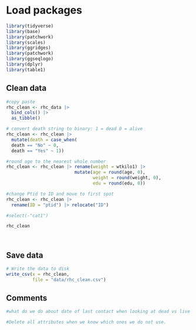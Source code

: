 # Load packages
```r
library(tidyverse)
library(base)
library(patchwork)
library(scales)
library(ggridges)
library(patchwork)
library(ggseqlogo)
library(dplyr)
library(table1)
```

## Clean data

```r
#copy paste
rhc_clean <- rhc_data |> 
  bind_cols() |> 
  as_tibble() 

# convert death string to binary: 1 = dead 0 = alive
rhc_clean <- rhc_clean |> 
  mutate(death = case_when(
  death == "No" ~ 0,
  death == "Yes" ~ 1))

#round age to the nearest whole number
rhc_clean <- rhc_clean |> rename(weight = wtkilo1) |> 
                          mutate(age = round(age, 0),
                                 weight = round(weight, 0),
                                 edu = round(edu, 0)) 

#change Ptid to ID and move to first spot
rhc_clean <- rhc_clean |> 
  rename(ID = "ptid") |> relocate("ID")

#select(-"cat1")

rhc_clean

          

```

## Save data

```r
# Write the data to disk
write_csv(x = rhc_clean,
          file = "data/rhc_clean.csv")

```

## Comments
```r

#what do we do about date of last contact when looking at dead vs live

#Delete all attributes when we know which ones we do not use.

```









